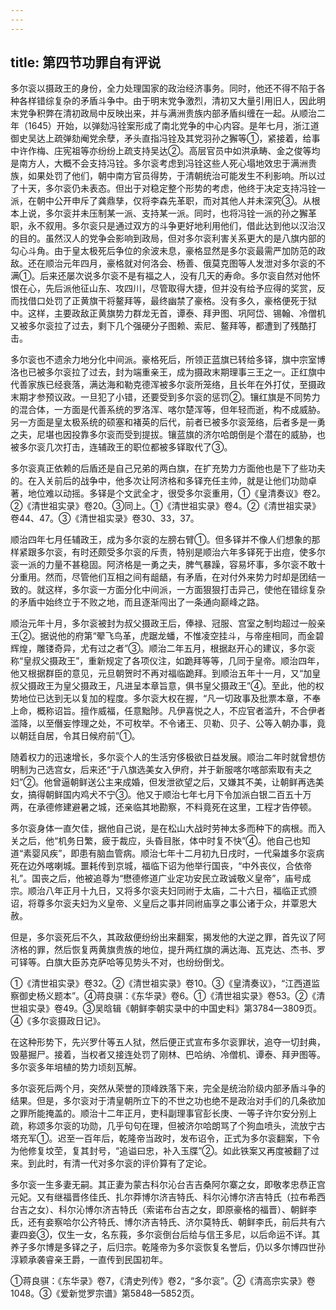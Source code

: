 ```yaml
---
---
---
```

title: 第四节功罪自有评说
---



多尔衮以摄政王的身份，全力处理国家的政治经济事务。同时，他还不得不陷于各种各样错综复杂的矛盾斗争中。由于明末党争激烈，清初又大量引用旧人，因此明末党争积弊在清初政局中反映出来，并与满洲贵族内部矛盾纠缠在一起。从顺治二年（1645）开始，以弹劾冯铨案形成了南北党争的中心内容。是年七月，浙江道御史吴达上疏弹劾阉党余孽，矛头直指冯铨及其党羽孙之獬等①，紧接着，给事中许作梅、庄宪祖等亦纷纷上疏支持吴达②。高层官员中如洪承畴、金之俊等均是南方人，大概不会支持冯铨。多尔衮考虑到冯铨这些人死心塌地效忠于满洲贵族，如果处罚了他们，朝中南方官员得势，于清朝统治可能发生不利影响。所以过了十天，多尔衮仍未表态。但出于对稳定整个形势的考虑，他终于决定支持冯铨一派，在朝中公开申斥了龚鼎孳，仅将李森先革职，而对其他人并未深究③。从根本上说，多尔衮并未压制某一派、支持某一派。同时，也将冯铨一派的孙之獬革职，永不叙用。多尔衮只是通过双方的斗争更好地利用他们，借此达到他以汉治汉的目的。虽然汉人的党争会影响到政局，但对多尔衮利害关系更大的是八旗内部的勾心斗角。由于皇太极死后争位的余波未息，豪格显然是多尔衮最需严加防范的政敌。还在顺治元年四月，豪格就对何洛会、杨善、俄莫克图等人发泄对多尔衮的不满①。后来还屡次说多尔衮不是有福之人，没有几天的寿命。多尔衮自然对他怀恨在心，先后派他征山东、攻四川，尽管取得大捷，但并没有给予应得的奖赏，反而找借口处罚了正黄旗干将鳌拜等，最终幽禁了豪格。没有多久，豪格便死于狱中。这样，主要政敌正黄旗势力群龙无首，谭泰、拜尹图、巩阿岱、锡翰、冷僧机又被多尔衮拉了过去，剩下几个强硬分子图赖、索尼、鳌拜等，都遭到了残酷打击。

多尔衮也不遗余力地分化中间派。豪格死后，所领正蓝旗已转给多铎，旗中宗室博洛也已被多尔衮拉了过去，封为端重亲王，成为摄政末期理事三王之一。正红旗中代善家族已经衰落，满达海和勒克德浑被多尔衮所笼络，且长年在外打仗，至摄政末期才参预议政。一旦犯了小错，还要受到多尔衮的惩罚②。镶红旗是不同势力的混合体，一方面是代善系统的罗洛浑、喀尔楚浑等，但年轻而逝，构不成威胁。另一方面是皇太极系统的硕塞和褚英的后代，前者已被多尔衮笼络，后者多是一勇之夫，尼堪也因投靠多尔衮而受到提拔。镶蓝旗的济尔哈朗倒是个潜在的威胁，也被多尔衮几次打击，连辅政王的职位都被多铎取代了③。

多尔衮真正依赖的后盾还是自己兄弟的两白旗，在扩充势力方面他也是下了些功夫的。在入关前后的战争中，他多次让阿济格和多铎充任主帅，就是让他们功勋卓著，地位难以动摇。多铎是个文武全才，很受多尔衮重用，①《皇清奏议》卷2。②《清世祖实录》卷20。③同上。①《清世祖实录》卷4。②《清世祖实录》卷44、47。③《清世祖实录》卷30、33，37。

顺治四年七月任辅政王，成为多尔衮的左膀右臂①。但多铎并不像人们想象的那样紧跟多尔衮，有时还颇受多尔衮的斥责，特别是顺治六年多铎死于出痘，使多尔衮一派的力量不甚稳固。阿济格是一勇之夫，脾气暴躁，容易坏事，多尔衮不敢十分重用。然而，尽管他们互相之间有龃龉，有矛盾，在对付外来势力时却是团结一致的。就这样，多尔衮一方面分化中间派，一方面狠狠打击异己，使他在错综复杂的矛盾中始终立于不败之地，而且逐渐闯出了一条通向巅峰之路。

顺治元年十月，多尔衮被封为叔父摄政王后，俸禄、冠服、宫室之制均超过一般亲王②。据说他的府第“翚飞鸟革，虎踞龙蟠，不惟凌空挂斗，与帝座相同，而金碧辉煌，雕镂奇异，尤有过之者”③。顺治二年五月，根据赵开心的建议，多尔衮称“皇叔父摄政王”，重新规定了各项仪注，如跪拜等等，几同于皇帝。顺治四年，他又根据群臣的意见，元旦朝贺时不再对福临跪拜。到顺治五年十一月，又“加皇叔父摄政王为皇父摄政王，凡进呈本章旨意，俱书皇父摄政王”④。至此，他的权势地位已达到无以复加的程度。多尔衮大权在握，“凡一切政事及批票本章，不奉上命，概称诏旨。擅作威福，任意黜陟。凡伊喜悦之人，不应官者滥升，不合伊者滥降，以至僭妄悖理之处，不可枚举。不令诸王、贝勒、贝子、公等入朝办事，竟以朝廷自居，令其日候府前”①。

随着权力的迅速增长，多尔衮个人的生活穷侈极欲日益发展。顺治二年时就曾想仿明制为己选宫女，后来还“于八旗选美女入伊府，并于新服喀尔喀部索取有夫之妇”②。他曾逼朝鲜送公主来成婚，但发泄欲望之后，又嫌其不美，让朝鲜再选美女，搞得朝鲜国内鸡犬不宁③。他又于顺治七年七月下令加派白银二百五十万两，在承德修建避暑之城，还亲临其地勘察，不料竟死在这里，工程才告停顿。

多尔衮身体一直欠佳，据他自己说，是在松山大战时劳神太多而种下的病根。而入关之后，他“机务日繁，疲于裁应，头昏目胀，体中时复不快”④。他自己也知道“素婴风疾”，即患有脑血管病。顺治七年十二月初九日戌时，一代枭雄多尔衮病死在边外喀喇城。噩耗传到京城，福临下诏为他举行国丧，“中外丧仪，合依帝礼”。国丧之后，他被追尊为“懋德修道广业定功安民立政诚敬义皇帝”，庙号成宗。顺治八年正月十九日，又将多尔衮夫妇同祔于太庙，二十六日，福临正式颁诏，将尊多尔衮夫妇为义皇帝、义皇后之事并同祔庙享之事公诸于众，并覃恩大赦。

但是，多尔衮死后不久，其政敌便纷纷出来翻案，揭发他的大逆之罪，首先议了阿济格的罪，然后恢复两黄旗贵族的地位，提升两红旗的满达海、瓦克达、杰书、罗可铎等。白旗大臣苏克萨哈等见势头不对，也纷纷倒戈。

①《清世祖实录》卷32。②《清世祖实录》卷10。③《皇清奏议》，“江西道监察御史杨义题本”。④蒋良骐：《东华录》卷6。①《清世祖实录》卷53。②《清世祖实录》卷49。③吴晗辑《朝鲜李朝实录中的中国史料》第3784—3809页。④《多尔衮摄政日记》。

在这种形势下，先兴罗什等五人狱，然后便正式宣布多尔衮罪状，追夺一切封典，毁墓掘尸。接着，当权者又接连处罚了刚林、巴哈纳、冷僧机、谭泰、拜尹图等。多尔衮多年培植的势力顷刻瓦解。

多尔衮死后两个月，突然从荣誉的顶峰跌落下来，完全是统治阶级内部矛盾斗争的结果。但是，多尔衮对于清皇朝所立下的不世之功也绝不是政治对手们的几条欲加之罪所能掩盖的。顺治十二年正月，吏科副理事官彭长庚、一等子许尔安分别上疏，称颂多尔衮的功勋，几乎句句在理，但被济尔哈朗骂了个狗血喷头，流放宁古塔充军①。迟至一百年后，乾隆帝当政时，发布诏令，正式为多尔衮翻案，下令为他修复坟茔，复其封号，“追谥曰忠，补入玉牒”②。如此铁案又再度被翻了过来。到此时，有清一代对多尔衮的评价算有了定论。

多尔衮一生多妻无嗣。其正妻为蒙古科尔沁台吉吉桑阿尔寨之女，即敬孝忠恭正宫元妃。又有继福晋佟佳氏、扎尔莽博尔济吉特氏、科尔沁博尔济吉特氏（拉布希西台吉之女）、科尔沁博尔济吉特氏（索诺布台吉之女，即原豪格的福晋）、朝鲜李氏，还有妾察哈尔公齐特氏、博尔济吉特氏、济尔莫特氏、朝鲜李氏，前后共有六妻四妾③，仅生一女，名东莪，多尔衮倒台后给与信王多尼，以后命运不详。其养子多尔博是多铎之子，后归宗。乾隆帝为多尔衮恢复名誉后，仍以多尔博四世孙淳颖承袭睿亲王爵，一直传到民国初年。

①蒋良骐：《东华录》卷7，《清史列传》卷2，“多尔衮”。②《清高宗实录》卷1048。③《爱新觉罗宗谱》第5848—5852页。